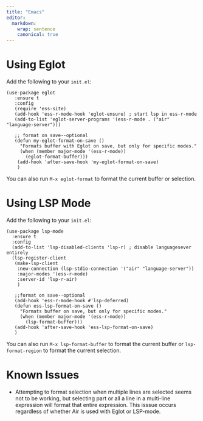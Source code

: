 ```yaml
---
title: "Emacs"
editor:
  markdown:
    wrap: sentence
    canonical: true
---
```


# Using Eglot

Add the following to your `init.el`:

``` elisp
(use-package eglot
   :ensure t
   :config
   (require 'ess-site)
   (add-hook 'ess-r-mode-hook 'eglot-ensure) ; start lsp in ess-r-mode
   (add-to-list 'eglot-server-programs '(ess-r-mode . ("air" "language-server")))

   ;; format on save--optional
   (defun my-eglot-format-on-save ()
     "Formats buffer with Eglot on save, but only for specific modes."
     (when (member major-mode '(ess-r-mode))
       (eglot-format-buffer)))
    (add-hook 'after-save-hook 'my-eglot-format-on-save)  
    )
```
You can also run `M-x eglot-format` to format the current buffer or selection.

# Using LSP Mode

Add the following to your `init.el`:

```elisp
(use-package lsp-mode
  :ensure t
  :config
  (add-to-list 'lsp-disabled-clients 'lsp-r) ; disable languagesever entirely
  (lsp-register-client
   (make-lsp-client
    :new-connection (lsp-stdio-connection '("air" "language-server"))
    :major-modes '(ess-r-mode)
    :server-id 'lsp-r-air)
    )

   ;;format on save--optional
   (add-hook 'ess-r-mode-hook #'lsp-deferred)
   (defun ess-lsp-format-on-save ()
     "Formats buffer on save, but only for specific modes."
     (when (member major-mode '(ess-r-mode))
       (lsp-format-buffer)))
   (add-hook 'after-save-hook 'ess-lsp-format-on-save)  
   )
```
You can also run `M-x lsp-format-buffer` to format the current buffer or `lsp-format-region` to format the current selection.

# Known Issues

- Attempting to format selection when multiple lines are selected seems not to be working, but selecting part or all a line in a multi-line expression will format that entire expression. This isssue occurs regardless of whether Air is used with Eglot or LSP-mode.
